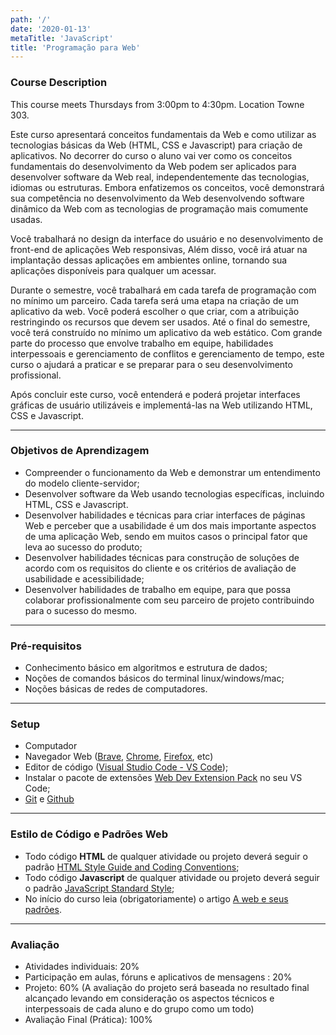 ```yaml
---
path: '/'
date: '2020-01-13'
metaTitle: 'JavaScript'
title: 'Programação para Web'
---
```



### Course Description

<InfoMessage showIcon>
  This course meets Thursdays from 3:00pm to 4:30pm. Location Towne 303.
</InfoMessage>

Este curso apresentará conceitos fundamentais da Web e como utilizar as tecnologias básicas da Web (HTML, CSS e Javascript) para criação de aplicativos. No decorrer do curso o aluno vai ver como os conceitos fundamentais do desenvolvimento da Web podem ser aplicados para desenvolver software da Web real, independentemente das tecnologias, idiomas ou estruturas. Embora enfatizemos os conceitos, você demonstrará sua competência no desenvolvimento da Web desenvolvendo software dinâmico da Web com as tecnologias de programação mais comumente usadas.

Você trabalhará no design da interface do usuário e no desenvolvimento de front-end de aplicações Web responsivas, Além disso, você irá atuar na implantação dessas aplicações em ambientes online, tornando sua aplicações disponíveis para qualquer um acessar.

Durante o semestre, você trabalhará em cada tarefa de programação com no mínimo um parceiro. Cada tarefa será uma etapa na criação de um aplicativo da web. Você poderá escolher o que criar, com a atribuição restringindo os recursos que devem ser usados. Até o final do semestre, você terá construído no mínimo um aplicativo da web estático. Com grande parte do processo que envolve trabalho em equipe, habilidades interpessoais e gerenciamento de conflitos e gerenciamento de tempo, este curso o ajudará a praticar e se preparar para o seu desenvolvimento profissional.

Após concluir este curso, você entenderá e poderá projetar interfaces gráficas de usuário utilizáveis ​​e implementá-las na Web utilizando HTML, CSS e Javascript.

---

### Objetivos de Aprendizagem

- Compreender o funcionamento da Web e demonstrar um entendimento do modelo cliente-servidor;
- Desenvolver software da Web usando tecnologias específicas, incluindo HTML, CSS e Javascript.
- Desenvolver habilidades e técnicas para criar interfaces de páginas Web e perceber que a usabilidade é um dos mais importante aspectos de uma aplicação Web, sendo em muitos casos o principal fator que leva ao sucesso do produto;
- Desenvolver habilidades técnicas para construção de soluções de acordo com os requisitos do cliente e os critérios de avaliação de usabilidade e acessibilidade;
- Desenvolver habilidades de trabalho em equipe, para que possa colaborar profissionalmente com seu parceiro de projeto contribuindo para o sucesso do mesmo.

---

### Pré-requisitos

- Conhecimento básico em algoritmos e estrutura de dados;
- Noções de comandos básicos do terminal linux/windows/mac;
- Noções básicas de redes de computadores.
---


### Setup
- Computador 
- Navegador Web (<a href="https://brave.com/" target="_blank">Brave</a>, 
<a href="https://www.google.com/intl/pt-BR/chrome/" target="_blank">Chrome</a>, <a href="https://www.mozilla.org/en-US/firefox/new/" target="_blank">Firefox</a>, etc)
- Editor de código (<a href="https://code.visualstudio.com/" target="_blank">Visual Studio Code - VS Code</a>);
- Instalar o pacote de extensões <a href="https://marketplace.visualstudio.com/items?itemName=jesielviana.web-dev-extension-pack" target="_blank">Web Dev Extension Pack</a> no seu VS Code;
- <a href="https://git-scm.com/" target="_blank">Git</a> e <a href="https://github.com/" target="_blank">Github</a>
---


### Estilo de Código e Padrões Web
- Todo código **HTML** de qualquer atividade ou projeto deverá
 seguir o padrão [HTML Style Guide and Coding Conventions](https://www.w3schools.com/html/html5_syntax.asp);
- Todo código **Javascript** de qualquer atividade ou projeto deverá
 seguir o padrão [JavaScript Standard Style](https://standardjs.com/);
- No início do curso leia (obrigatoriamente) o artigo 
[A web e seus padrões](https://developer.mozilla.org/pt-BR/docs/Aprender/Getting_started_with_the_web/A_web_e_seus_padr%C3%B5es).
---

### Avaliação
- Atividades individuais: 20%
- Participação em aulas, fóruns e aplicativos de mensagens : 20%
- Projeto:  60% (A avaliação do projeto será baseada no resultado final alcançado levando em consideração os aspectos técnicos e interpessoais de cada aluno e do grupo como um todo)
- Avaliação Final (Prática): 100%

